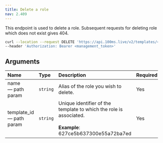 ```yaml
---
title: Delete a role
nav: 2.409
---
```


This endpoint is used to delete a role. Subsequent requests for deleting role which does not exist gives 404.

<DeleteRequest title="https://api.100ms.live/v2/templates/<template_id>/roles/<role_name>" />
<Request id="req-0">

```bash
curl --location --request DELETE 'https://api.100ms.live/v2/templates/<template_id>/roles/<role_name>' \
--header 'Authorization: Bearer <management_token>'
```

</Request>

<ResponseBox id="res-0" status="204 No Content"></ResponseBox>

## Arguments

| Name                           | Type     | Description                                                                                                        | Required |
| :----------------------------- | :------- | :----------------------------------------------------------------------------------------------------------------- | :------- |
| name <br/> — path param        | `string` | Alias of the role you wish to delete.                                                                              | Yes      |
| template_id <br/> — path param | `string` | Unique identifier of the template to which the role is associated. <br/><br/>**Example**: 627ce5b637300e55a72ba7ed | Yes      |
